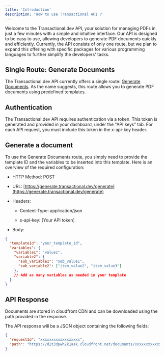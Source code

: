 ```yaml
---
title: 'Introduction'
description: 'How to use Transactional API ?'
---
```


Welcome to the Transactional.dev API, your solution for managing PDFs in just a few minutes with a simple and intuitive interface.
Our API is designed to be easy to use, allowing developers to generate PDF documents quickly and efficiently.
Currently, the API consists of only one route,
but we plan to expand this offering with specific packages for various programming languages to further simplify the developers' tasks.

## Single Route: Generate Documents

The Transactional.dev API currently offers a single route: [Generate Documents](api-reference/endpoint/generate).
As the name suggests, this route allows you to generate PDF documents using predefined templates.

## Authentication

The Transactional.dev API requires authentication via a token.
This token is generated and provided in your dashboard, under the "API keys" tab.
For each API request, you must include this token in the x-api-key header.

## Generate a document

To use the Generate Documents route, you simply need to provide the template ID and the variables to be inserted into this template.
Here is an overview of the required configuration:

* HTTP Method: POST

* URL: [https://generate.transactional.dev/generate](https://generate.transactional.dev/generate)

* Headers:

  * Content-Type: application/json

  * x-api-key: \[Your API token]

* Body:

```json
{
  "templateId": "your_template_id",
  "variables": {
    "variable1": "value1",
    "variable2": {
      "sub_variable1": "sub_value1",
      "sub_variable2": ["item_value2", "item_value3"]
    },
    // Add as many variables as needed in your template
  }
}
```

## API Response

<Note>
  Documents are stored in cloudfront CDN and can be downloaded using the path provided in the response.
</Note>

The API response will be a JSON object containing the following fields:

```json
{
  "requestId": "xxxxxxxxxxxxxxxxxx",
  "path": "https://d2t3dpwh2k1aak.cloudfront.net/documents/xxxxxxxxxxxxxxxxxx/xxxxxxxxxxxxxxxxxx-xxxxxxxxxxxxxxxxxx.pdf"
}
```